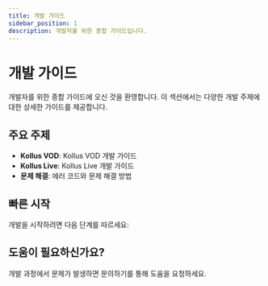 ```yaml
---
title: 개발 가이드
sidebar_position: 1
description: 개발자를 위한 종합 가이드입니다.
---
```


# 개발 가이드

개발자를 위한 종합 가이드에 오신 것을 환영합니다. 이 섹션에서는 다양한 개발 주제에 대한 상세한 가이드를 제공합니다.

## 주요 주제

- **Kollus VOD**: Kollus VOD 개발 가이드
- **Kollus Live**: Kollus Live 개발 가이드
- **문제 해결**: 에러 코드와 문제 해결 방법

## 빠른 시작

개발을 시작하려면 다음 단계를 따르세요:

## 도움이 필요하신가요?

개발 과정에서 문제가 발생하면 문의하기를 통해 도움을 요청하세요.
